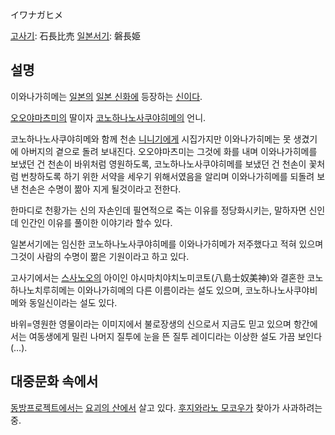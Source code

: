 イワナガヒメ

[[고사기]]: 石長比売
[[일본서기]]: 磐長姫

== 설명 ==
이와나가히메는 [[일본]]의 [[일본 신화]]에 등장하는 [[신]]이다.

[[오오야마츠미]]의 딸이자 [[코노하나노사쿠야히메]]의 언니.

코노하나노사쿠야히메와 함께 천손 [[니니기]]에게 시집가지만 이와나가히메는 못 생겼기에 아버지의 곁으로 돌려 보내진다. 오오야마츠미는 그것에 화를 내며 이와나가히메를 보냈던 건 천손이 바위처럼 영원하도록, 코노하나노사쿠야히메를 보냈던 건 천손이 꽃처럼 번창하도록 하기 위한 서약을 세우기 위해서였음을 알리며 이와나가히메를 되돌려 보낸 천손은 수명이 짦아 지게 될것이라고 전한다. 

한마디로 천황가는 신의 자손인데 필연적으로 죽는 이유를 정당화시키는, 말하자면 신인데 인간인 이유를 풀이한 이야기라 할수 있다.

일본서기에는 임신한 코노하나노사쿠야히메를 이와나가히메가 저주했다고 적혀 있으며 그것이 사람의 수명이 짦은 기원이라고 하고 있다. 

고사기에서는 [[스사노오]]의 아이인 야시마치야치노미코토(八島士奴美神)와 결혼한 코노하나노치루히메는 이와나가히메의 다른 이름이라는 설도 있으며, 코노하나노사쿠야비메와 동일신이라는 설도 있다.

바위=영원한 영물이라는 이미지에서 불로장생의 신으로서 지금도 믿고 있으며 항간에서는 여동생에게 밀린 나머지 질투에 눈을 뜬 질투 레이디라는 이상한 설도 가끔 보인다(…).

== 대중문화 속에서 ==
[[동방프로젝트]]에서는 [[요괴의 산]]에서 살고 있다. [[후지와라노 모코우]]가 찾아가 사과하려는 중.
